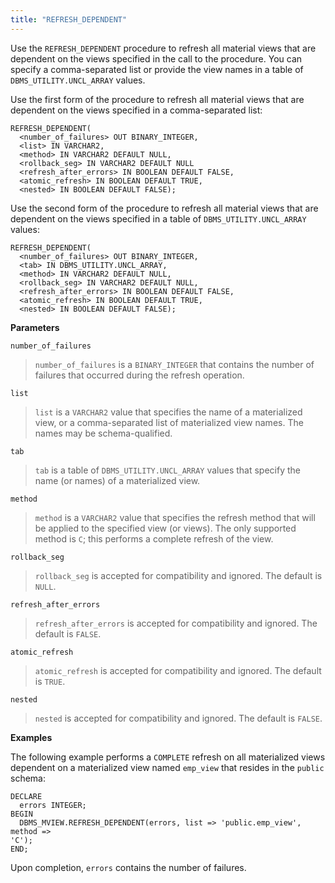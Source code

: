 ```yaml
---
title: "REFRESH_DEPENDENT"
---
```


Use the `REFRESH_DEPENDENT` procedure to refresh all material views that are dependent on the views specified in the call to the procedure. You can specify a comma-separated list or provide the view names in a table of `DBMS_UTILITY.UNCL_ARRAY` values.

Use the first form of the procedure to refresh all material views that are dependent on the views specified in a comma-separated list:

```
REFRESH_DEPENDENT(
  <number_of_failures> OUT BINARY_INTEGER,
  <list> IN VARCHAR2,
  <method> IN VARCHAR2 DEFAULT NULL,
  <rollback_seg> IN VARCHAR2 DEFAULT NULL
  <refresh_after_errors> IN BOOLEAN DEFAULT FALSE,
  <atomic_refresh> IN BOOLEAN DEFAULT TRUE,
  <nested> IN BOOLEAN DEFAULT FALSE);
```

Use the second form of the procedure to refresh all material views that are dependent on the views specified in a table of `DBMS_UTILITY.UNCL_ARRAY` values:

```
REFRESH_DEPENDENT(
  <number_of_failures> OUT BINARY_INTEGER,
  <tab> IN DBMS_UTILITY.UNCL_ARRAY,
  <method> IN VARCHAR2 DEFAULT NULL,
  <rollback_seg> IN VARCHAR2 DEFAULT NULL,
  <refresh_after_errors> IN BOOLEAN DEFAULT FALSE,
  <atomic_refresh> IN BOOLEAN DEFAULT TRUE,
  <nested> IN BOOLEAN DEFAULT FALSE);
```

**Parameters**

`number_of_failures`

> `number_of_failures` is a `BINARY_INTEGER` that contains the number of failures that occurred during the refresh operation.

`list`

> `list` is a `VARCHAR2` value that specifies the name of a materialized view, or a comma-separated list of materialized view names. The names may be schema-qualified.

`tab`

> `tab` is a table of `DBMS_UTILITY.UNCL_ARRAY` values that specify the name (or names) of a materialized view.

`method`

> `method` is a `VARCHAR2` value that specifies the refresh method that will be applied to the specified view (or views). The only supported method is `C`; this performs a complete refresh of the view.

`rollback_seg`

> `rollback_seg` is accepted for compatibility and ignored. The default is `NULL`.

`refresh_after_errors`

> `refresh_after_errors` is accepted for compatibility and ignored. The default is `FALSE`.

`atomic_refresh`

> `atomic_refresh` is accepted for compatibility and ignored. The default is `TRUE`.

`nested`

> `nested` is accepted for compatibility and ignored. The default is `FALSE`.

**Examples**

The following example performs a `COMPLETE` refresh on all materialized views dependent on a materialized view named `emp_view` that resides in the `public` schema:

```
DECLARE
  errors INTEGER;
BEGIN
  DBMS_MVIEW.REFRESH_DEPENDENT(errors, list => 'public.emp_view', method =>
'C');
END;
```

Upon completion, `errors` contains the number of failures.
